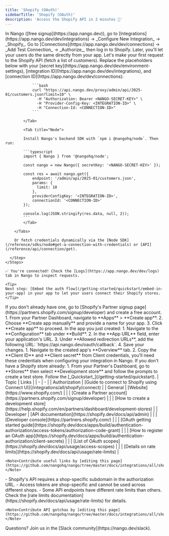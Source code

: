 ```yaml
---
title: 'Shopify (OAuth)'
sidebarTitle: 'Shopify (OAuth)'
description: 'Access the Shopify API in 2 minutes 💨'
---
```



<StatusWidget service="shopify" />

<Tabs>
  <Tab title="🚀 Quickstart">
    <Steps>
      <Step title="Create an integration">
        In Nango ([free signup](https://app.nango.dev)), go to [Integrations](https://app.nango.dev/dev/integrations) -> _Configure New Integration_ -> _Shopify_.
      </Step>
      <Step title="Authorize Shopify">
        Go to [Connections](https://app.nango.dev/dev/connections) -> _Add Test Connection_ -> _Authorize_, then log in to Shopify. Later, you'll let your users do the same directly from your app.
      </Step>
      <Step title="Call the Shopify API">
        Let's make your first request to the Shopify API (fetch a list of customers). Replace the placeholders below with your [secret key](https://app.nango.dev/dev/environment-settings), [integration ID](https://app.nango.dev/dev/integrations), and [connection ID](https://app.nango.dev/dev/connections):
        <Tabs>
            <Tab title="cURL">

                ```bash
                curl "https://api.nango.dev/proxy/admin/api/2025-01/customers.json?limit=10" \
                  -H "Authorization: Bearer <NANGO-SECRET-KEY>" \
                  -H "Provider-Config-Key: <INTEGRATION-ID>" \
                  -H "Connection-Id: <CONNECTION-ID>"
                ```

            </Tab>

            <Tab title="Node">

            Install Nango's backend SDK with `npm i @nangohq/node`. Then run:

            ```typescript
            import { Nango } from '@nangohq/node';

            const nango = new Nango({ secretKey: '<NANGO-SECRET-KEY>' });

            const res = await nango.get({
                endpoint: '/admin/api/2025-01/customers.json',
                params: {
                  limit: 10
                },
                providerConfigKey: '<INTEGRATION-ID>',
                connectionId: '<CONNECTION-ID>'
            });

            console.log(JSON.stringify(res.data, null, 2));
            ```
            </Tab>

        </Tabs>

        Or fetch credentials dynamically via the [Node SDK](/reference/sdks/node#get-a-connection-with-credentials) or [API](/reference/api/connection/get).

      </Step>
    </Steps>

    ✅ You're connected! Check the [Logs](https://app.nango.dev/dev/logs) tab in Nango to inspect requests.

    <Tip>
    Next step: [Embed the auth flow](/getting-started/quickstart/embed-in-your-app) in your app to let your users connect their Shopify stores.
    </Tip>
  </Tab>
  <Tab title="🧑‍💻 OAuth app setup">
    <Steps>
      <Step title="Create a Shopify Partner account">
        If you don't already have one, go to [Shopify's Partner signup page](https://partners.shopify.com/signup/developer) and create a free account.
      </Step>
      <Step title="Create a new app in your Partner account">
        1. From your Partner Dashboard, navigate to **Apps** > **Create app**.
        2. Choose **Create app manually** and provide a name for your app.
        3. Click **Create app** to proceed.
      </Step>
      <Step title="Configure OAuth settings">
        In the app you just created:
        1. Navigate to the **Configuration** tab under **Build**.
        2. In the **App URL** field, enter your application's URL.
        3. Under **Allowed redirection URLs**, add the following URL: `https://api.nango.dev/oauth/callback`.
        4. Save your changes.
      </Step>
      <Step title="Obtain API credentials">
        1. Navigate to the created app's **Overview** tab.
        2. Copy the **Client ID** and **Client secret** from Client credentials, you’ll need these credentials when configuring your integration in Nango.
      </Step>
      <Step title="Create a development store for testing (optional)">
        If you don't have a Shopify store already:
        1. From your Partner's Dashboard, go to **Stores** then select **Development store** and follow the prompts to create a test store.
      </Step>
      <Step title="Next">
        Follow the [_Quickstart_](/getting-started/quickstart).
      </Step>
    </Steps>
  </Tab>
  <Tab title="🔗 Useful links">
    | Topic | Links |
    | - | - |
    | Authorization | [Guide to connect to Shopify using Connect UI](/integrations/all/shopify/connect) |
    | General | [Website](https://www.shopify.com/) |
    | | [Create a Partner account](https://partners.shopify.com/signup/developer) |
    | | [How to create a development store](https://help.shopify.com/en/partners/dashboard/development-stores) |
    | Developer | [API documentation](https://shopify.dev/docs/api/admin) |
    | | [Developer console](https://partners.shopify.com/) |
    | | [OAuth getting started guide](https://shopify.dev/docs/apps/build/authentication-authorization/access-tokens/authorization-code-grant) |
    | | [How to register an OAuth app](https://shopify.dev/docs/apps/build/authentication-authorization/client-secrets) |
    | | [List of OAuth scopes](https://shopify.dev/docs/api/usage/access-scopes) |
    | | [Details on rate limits](https://shopify.dev/docs/api/usage/rate-limits) |

    <Note>Contribute useful links by [editing this page](https://github.com/nangohq/nango/tree/master/docs/integrations/all/shopify.mdx)</Note>
  </Tab>
  <Tab title="🚨 API gotchas">
    - Shopify's API requires a shop-specific subdomain in the authorization URL.
    - Access tokens are shop-specific and cannot be used across different shops.
    - Some API endpoints have different rate limits than others. Check the [rate limits documentation](https://shopify.dev/docs/api/usage/rate-limits) for details.

    <Note>Contribute API gotchas by [editing this page](https://github.com/nangohq/nango/tree/master/docs/integrations/all/shopify.mdx)</Note>
  </Tab>
</Tabs>

<Info>
    Questions? Join us in the [Slack community](https://nango.dev/slack).
</Info>
